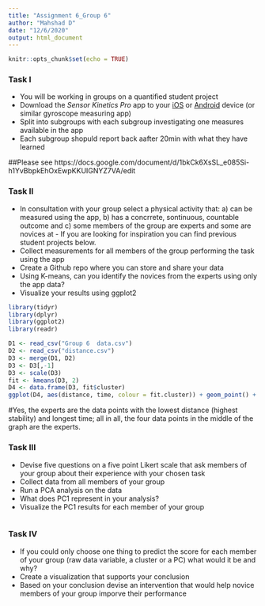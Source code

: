 ```yaml
---
title: "Assignment 6_Group 6"
author: "Mahshad D"
date: "12/6/2020"
output: html_document
---
```


```r
knitr::opts_chunk$set(echo = TRUE)
```

### Task I
* You will be working in groups on a quantified student project
* Download the *Sensor Kinetics Pro* app to your [iOS](https://itunes.apple.com/us/app/sensor-kinetics-pro/id623633248?mt=8) or [Android](https://play.google.com/store/apps/details?id=com.innoventions.sensorkineticspro&hl=en) device (or similar gyroscope measuring app)
* Split into subgroups with each subgroup investigating one measures available in the app
* Each subgroup shopuld report back aafter 20min with what they have learned  

##Please see https://docs.google.com/document/d/1bkCk6XsSL_e085Si-h1YvBbpkEhOxEwpKKUIGNYZ7VA/edit


### Task II
* In consultation with your group select a physical activity that: a) can be measured using the app, b) has a concrrete, sontinuous, countable outcome and c) some members of the group are experts and some are novices at - If you are looking for inspiration you can find previous student projects below.
* Collect measurements for all members of the group performing the task using the app
* Create a Github repo where you can store and share your data
* Using K-means, can you identify the novices from the experts using only the app data?
* Visualize your results using ggplot2

```r
library(tidyr)
library(dplyr)
library(ggplot2)
library(readr)

D1 <- read_csv("Group 6  data.csv")
D2 <- read_csv("distance.csv")
D3 <- merge(D1, D2)
D3 <- D3[,-1]
D3 <- scale(D3)
fit <- kmeans(D3, 2)
D4 <- data.frame(D3, fit$cluster)
ggplot(D4, aes(distance, time, colour = fit.cluster)) + geom_point() + xlab("Distance") + ylab("Time")

```
#Yes, the experts are the data points with the lowest distance (highest stability) and longest time; all in all, the four data points in the middle of the graph are the experts.


### Task III
* Devise five questions on a five point Likert scale that ask members of your group about their experience with your chosen task
* Collect data from all members of your group
* Run a PCA analysis on the data
* What does PC1 represent in your analysis?
* Visualize the PC1 results for each member of your group

```r

```

### Task IV
* If you could only choose one thing to predict the score for each member of your group (raw data variable, a cluster or a PC) what would it be and why?
* Create a visualization that supports your conclusion
* Based on your conclusion devise an intervention that would help novice members of your group imporve their performance
```r


```

